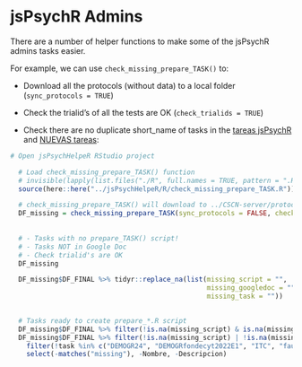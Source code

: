 # jsPsychR Admins {#jsPsychRAdmins}

There are a number of helper functions to make some of the jsPsychR admins tasks easier.  

For example, we can use `check_missing_prepare_TASK()` to:  

- Download all the protocols (without data) to a local folder (`sync_protocols = TRUE`)  

- Check the trialid's of all the tests are OK (`check_trialids = TRUE`)  

- Check there are no duplicate short_name of tasks in the [tareas jsPsychR](https://docs.google.com/spreadsheets/d/1Eo0F4GcmqWZ1cghTpQlA4aHsc8kTABss-HAeimE2IqA/edit#gid=0) and [NUEVAS tareas](https://docs.google.com/spreadsheets/d/1LAsyTZ2ZRP_xLiUBkqmawwnKWgy8OCwq4mmWrrc_rpQ/edit#gid=0):   


```r


# Open jsPsychHelpeR RStudio project

  # Load check_missing_prepare_TASK() function
  # invisible(lapply(list.files("./R", full.names = TRUE, pattern = ".R$"), source))
  source(here::here("../jsPsychHelpeR/R/check_missing_prepare_TASK.R"))

  # check_missing_prepare_TASK() will download to ../CSCN-server/protocols all the protocols from the server
  DF_missing = check_missing_prepare_TASK(sync_protocols = FALSE, check_trialids = TRUE, delete_nonexistent = TRUE)
  
  
  # - Tasks with no prepare_TASK() script!
  # - Tasks NOT in Google Doc
  # - Check trialid's are OK
  DF_missing

  DF_missing$DF_FINAL %>% tidyr::replace_na(list(missing_script = "", 
                                                 missing_googledoc = "",
                                                 missing_task = ""))

  
  # Tasks ready to create prepare_*.R script   
  DF_missing$DF_FINAL %>% filter(!is.na(missing_script) & is.na(missing_googledoc))
  DF_missing$DF_FINAL %>% filter(!is.na(missing_script) | !is.na(missing_googledoc)) %>% 
    filter(!task %in% c("DEMOGR24", "DEMOGRfondecyt2022E1", "ITC", "fauxPasEv")) %>%  # "MDDF_respaldo", "mic_test", "faux_pas",
    select(-matches("missing"), -Nombre, -Descripcion) 
  
```

